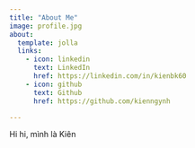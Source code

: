 ```yaml
---
title: "About Me"
image: profile.jpg
about:
  template: jolla
  links:
    - icon: linkedin
      text: LinkedIn
      href: https://linkedin.com/in/kienbk60
    - icon: github
      text: Github
      href: https://github.com/kienngynh

---
```


Hi hi, mình là Kiên
